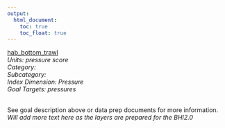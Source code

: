 ```yaml
---
output:
  html_document:
    toc: true
    toc_float: true
---
```


[hab_bottom_trawl](https://github.com/OHI-Science/bhi/blob/master/baltic/layers/hab_bottom_trawl_bhi2015.csv)\
*Units: pressure score*\
*Category:*\
*Subcategory:*\
*Index Dimension: Pressure*\
*Goal Targets: pressures*\
<br>

See goal description above or data prep documents for more information.\
*Will add more text here as the layers are prepared for the BHI2.0*



<br>

